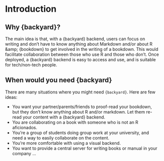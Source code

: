 # Introduction {#intro}

## Why {backyard}?

The main idea is that, with a {backyard} backend, users can focus on writing and don’t have to know anything about Markdown and/or about R &amp;amp; {bookdown} to get involved in the writing of a bookdown. This would facilitate collaboration between those who use R and those who don’t. Once deployed, a {backyard} backend is easy to access and use, and is suitable for tech/non-tech people. 

## When would you need {backyard}

There are many situations where you might need `{backyard}`. Here are few ideas: 

+ You want your partner/parents/friends to proof-read your bookdown, but they don’t know anything about R and/or markdown. Let them re-read your content with a {backyard} backend. 
+ You are collaborating on a book with someone who is not an R aficionados. 
+ You’re a group of students doing group work at your university, and need a way to easily collaborate on the content. 
+ You’re more comfortable with using a visual backend. 
+ You want to provide a central server for writing books or manual in your company
…

